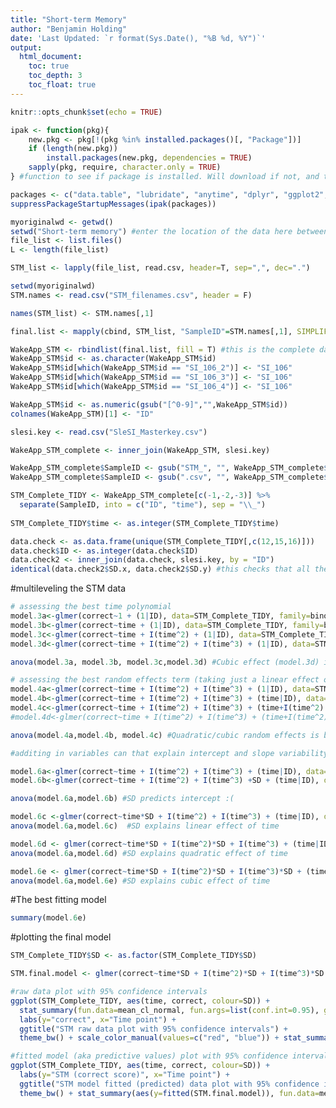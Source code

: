 ```yaml
---
title: "Short-term Memory"
author: "Benjamin Holding"
date: 'Last Updated: `r format(Sys.Date(), "%B %d, %Y")`'
output: 
  html_document:
    toc: true
    toc_depth: 3
    toc_float: true
---
```


```r
knitr::opts_chunk$set(echo = TRUE)
```


```r
ipak <- function(pkg){
    new.pkg <- pkg[!(pkg %in% installed.packages()[, "Package"])]
    if (length(new.pkg)) 
        install.packages(new.pkg, dependencies = TRUE)
    sapply(pkg, require, character.only = TRUE)
} #function to see if package is installed. Will download if not, and then opens it.

packages <- c("data.table", "lubridate", "anytime", "dplyr", "ggplot2", "nlme", "tidyr", "lme4", "lmerTest") #These are the extra packages needed to merge the CSV files
suppressPackageStartupMessages(ipak(packages))
```


```r

myoriginalwd <- getwd()
setwd("Short-term memory") #enter the location of the data here between quotation marks
file_list <- list.files()
L <- length(file_list) 

STM_list <- lapply(file_list, read.csv, header=T, sep=",", dec=".")

setwd(myoriginalwd)
STM.names <- read.csv("STM_filenames.csv", header = F)

names(STM_list) <- STM.names[,1]

final.list <- mapply(cbind, STM_list, "SampleID"=STM.names[,1], SIMPLIFY=F)

WakeApp_STM <- rbindlist(final.list, fill = T) #this is the complete data frame
WakeApp_STM$id <- as.character(WakeApp_STM$id)
WakeApp_STM$id[which(WakeApp_STM$id == "SI_106_2")] <- "SI_106"
WakeApp_STM$id[which(WakeApp_STM$id == "SI_106_3")] <- "SI_106"
WakeApp_STM$id[which(WakeApp_STM$id == "SI_106_4")] <- "SI_106"

WakeApp_STM$id <- as.numeric(gsub("[^0-9]","",WakeApp_STM$id))
colnames(WakeApp_STM)[1] <- "ID"

slesi.key <- read.csv("SleSI_Masterkey.csv")

WakeApp_STM_complete <- inner_join(WakeApp_STM, slesi.key)

WakeApp_STM_complete$SampleID <- gsub("STM_", "", WakeApp_STM_complete$SampleID)
WakeApp_STM_complete$SampleID <- gsub(".csv", "", WakeApp_STM_complete$SampleID)

STM_Complete_TIDY <- WakeApp_STM_complete[c(-1,-2,-3)] %>% 
  separate(SampleID, into = c("ID", "time"), sep = "\\_")
                             
STM_Complete_TIDY$time <- as.integer(STM_Complete_TIDY$time)

data.check <- as.data.frame(unique(STM_Complete_TIDY[,c(12,15,16)]))
data.check$ID <- as.integer(data.check$ID)
data.check2 <- inner_join(data.check, slesi.key, by = "ID")
identical(data.check2$SD.x, data.check2$SD.y) #this checks that all the participants have the correct SD coding
```

#multileveling the STM data
```r

# assessing the best time polynomial
model.3a<-glmer(correct~1 + (1|ID), data=STM_Complete_TIDY, family=binomial)
model.3b<-glmer(correct~time + (1|ID), data=STM_Complete_TIDY, family=binomial)
model.3c<-glmer(correct~time + I(time^2) + (1|ID), data=STM_Complete_TIDY, family=binomial)
model.3d<-glmer(correct~time + I(time^2) + I(time^3) + (1|ID), data=STM_Complete_TIDY, family=binomial)

anova(model.3a, model.3b, model.3c,model.3d) #Cubic effect (model.3d) is best

# assessing the best random effects term (taking just a linear effect of time)
model.4a<-glmer(correct~time + I(time^2) + I(time^3) + (1|ID), data=STM_Complete_TIDY, family=binomial) 
model.4b<-glmer(correct~time + I(time^2) + I(time^3) + (time|ID), data=STM_Complete_TIDY, family=binomial)
model.4c<-glmer(correct~time + I(time^2) + I(time^3) + (time+I(time^2)|ID), data=STM_Complete_TIDY, family=binomial)
#model.4d<-glmer(correct~time + I(time^2) + I(time^3) + (time+I(time^2)+ I(time^3)|ID), data=STM_Complete_TIDY, family=binomial)

anova(model.4a,model.4b, model.4c) #Quadratic/cubic random effects is best, but sig. convergence problem and takes SO long to run. let's go with quadratic

#additing in variables can that explain intercept and slope variability

model.6a<-glmer(correct~time + I(time^2) + I(time^3) + (time|ID), data=STM_Complete_TIDY, family=binomial)
model.6b<-glmer(correct~time + I(time^2) + I(time^3) +SD + (time|ID), data=STM_Complete_TIDY, family=binomial)

anova(model.6a,model.6b) #SD predicts intercept :(

model.6c <-glmer(correct~time*SD + I(time^2) + I(time^3) + (time|ID), data=STM_Complete_TIDY, family=binomial)
anova(model.6a,model.6c)  #SD explains linear effect of time

model.6d <- glmer(correct~time*SD + I(time^2)*SD + I(time^3) + (time|ID), data=STM_Complete_TIDY, family=binomial)
anova(model.6a,model.6d) #SD explains quadratic effect of time

model.6e <- glmer(correct~time*SD + I(time^2)*SD + I(time^3)*SD + (time|ID), data=STM_Complete_TIDY, family=binomial)
anova(model.6a,model.6e) #SD explains cubic effect of time
```

#The best fitting model
```r
summary(model.6e)
```


#plotting the final model
```r
STM_Complete_TIDY$SD <- as.factor(STM_Complete_TIDY$SD)

STM.final.model <- glmer(correct~time*SD + I(time^2)*SD + I(time^3)*SD + (time|ID), data=STM_Complete_TIDY, family=binomial)

#raw data plot with 95% confidence intervals
ggplot(STM_Complete_TIDY, aes(time, correct, colour=SD)) + 
  stat_summary(fun.data=mean_cl_normal, fun.args=list(conf.int=0.95), geom="pointrange") + 
  labs(y="correct", x="Time point") +
  ggtitle("STM raw data plot with 95% confidence intervals") + 
  theme_bw() + scale_color_manual(values=c("red", "blue")) + stat_summary(fun.y=mean, geom="line") 

#fitted model (aka predictive values) plot with 95% confidence intervals
ggplot(STM_Complete_TIDY, aes(time, correct, colour=SD)) + 
  labs(y="STM (correct score)", x="Time point") +
  ggtitle("STM model fitted (predicted) data plot with 95% confidence intervals") + 
  theme_bw() + stat_summary(aes(y=fitted(STM.final.model)), fun.data=mean_cl_normal, fun.args=list(conf.int=0.95), geom="pointrange") + stat_smooth(method = "lm", formula  =y ~ poly(x,3))
```
